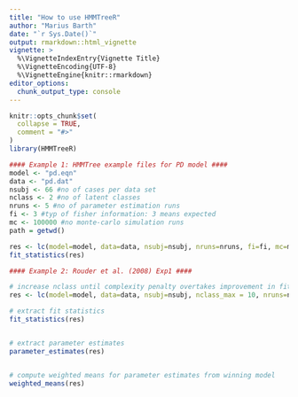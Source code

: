 ---
title: "How to use HMMTreeR"
author: "Marius Barth"
date: "`r Sys.Date()`"
output: rmarkdown::html_vignette
vignette: >
  %\VignetteIndexEntry{Vignette Title}
  %\VignetteEncoding{UTF-8}
  %\VignetteEngine{knitr::rmarkdown}
editor_options: 
  chunk_output_type: console
---

```{r setup, include = FALSE}
knitr::opts_chunk$set(
  collapse = TRUE,
  comment = "#>"
)
library(HMMTreeR)
```

```{r}
#### Example 1: HMMTree example files for PD model ####
model <- "pd.eqn"
data <- "pd.dat"
nsubj <- 66 #no of cases per data set
nclass <- 2 #no of latent classes
nruns <- 5 #no of parameter estimation runs
fi <- 3 #typ of fisher information: 3 means expected
mc <- 100000 #no monte-carlo simulation runs
path = getwd()

res <- lc(model=model, data=data, nsubj=nsubj, nruns=nruns, fi=fi, mc=mc, path=path)
fit_statistics(res)
```



```{r}
#### Example 2: Rouder et al. (2008) Exp1 ####

# increase nclass until complexity penalty overtakes improvement in fit
res <- lc(model=model, data=data, nsubj=nsubj, nclass_max = 10, nruns=nruns, fi=fi, mc=mc, path=path)

# extract fit statistics
fit_statistics(res)


# extract parameter estimates
parameter_estimates(res)


# compute weighted means for parameter estimates from winning model
weighted_means(res)

```


